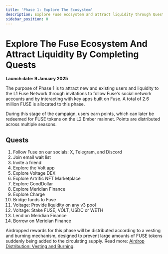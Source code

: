 ```yaml
---
title: 'Phase 1: Explore The Ecosystem'
description: Explore Fuse ecosystem and attract liquidity through Quests
sidebar_position: 0
---
```


# Explore The Fuse Ecosystem And Attract Liquidity By Completing Quests

**Launch date: 9 January 2025**

The purpose of Phase 1 is to attract new and existing users and liquidity to the L1 Fuse Network through invitations to follow Fuse's social network accounts and by interacting with key apps built on Fuse. A total of 2.6 million FUSE is allocated to this phase.

During this stage of the campaign, users earn points, which can later be redeemed for FUSE tokens on the L2 Ember mainnet. Points are distributed across multiple seasons.

## Quests

1. Follow Fuse on our socials: X, Telegram, and Discord
2. Join email wait list
3. Invite a friend
4. Explore the Volt app
5. Explore Voltage DEX
6. Explore Artrific NFT Marketplace
7. Explore GoodDollar
8. Explore Meridian Finance
9. Explore Charge
10. Bridge funds to Fuse
11. Voltage: Provide liquidity on any v3 pool
12. Voltage: Stake FUSE, VOLT, USDC or WETH
13. Lend on Meridian Finance
14. Borrow on Meridian Finance

Airdropped rewards for this phase will be distributed according to a vesting and burning mechanism, designed to prevent large amounts of FUSE tokens suddenly being added to the circulating supply. Read more: [Airdrop Distribution: Vesting and Burning](https://docs-staging.fuse.io/fuse-ember/airdrop/#airdrop-distribution-vesting-and-burning).
